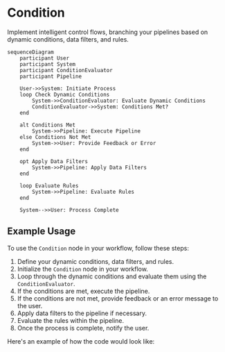 # Condition

Implement intelligent control flows, branching your 
pipelines based on dynamic conditions, data filters, 
and rules.

``` mermaid
sequenceDiagram
    participant User
    participant System
    participant ConditionEvaluator
    participant Pipeline

    User->>System: Initiate Process
    loop Check Dynamic Conditions
        System->>ConditionEvaluator: Evaluate Dynamic Conditions
        ConditionEvaluator->>System: Conditions Met?
    end

    alt Conditions Met
        System->>Pipeline: Execute Pipeline
    else Conditions Not Met
        System->>User: Provide Feedback or Error
    end

    opt Apply Data Filters
        System->>Pipeline: Apply Data Filters
    end

    loop Evaluate Rules
        System->>Pipeline: Evaluate Rules
    end

    System-->>User: Process Complete
```
## Example Usage

To use the `Condition` node in your workflow, follow these steps:

1. Define your dynamic conditions, data filters, and rules.
2. Initialize the `Condition` node in your workflow.
3. Loop through the dynamic conditions and evaluate them using the `ConditionEvaluator`.
4. If the conditions are met, execute the pipeline.
5. If the conditions are not met, provide feedback or an error message to the user.
6. Apply data filters to the pipeline if necessary.
7. Evaluate the rules within the pipeline.
8. Once the process is complete, notify the user.

Here's an example of how the code would look like:
